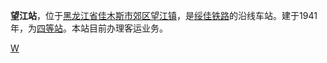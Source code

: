{{Infobox China railway station 
|车站名称 = 望江站
|车站名称拼音 = Wangjiang
|车站位置 = [[黑龙江省|黑龙江省]][[佳木斯市|佳木斯市]][[郊区_(佳木斯市)|郊区]][[望江镇|望江镇]]
|线路 = [[绥佳铁路|绥佳铁路]]
|车站等级 = [[四等站_(中铁)|四等站]]
}}

'''望江站'''，位于[[黑龙江省|黑龙江省]][[佳木斯市|佳木斯市]][[郊区_(佳木斯市)|郊区]][[望江镇|望江镇]]，是[[绥佳铁路|绥佳铁路]]的沿线车站。建于1941年，为[[四等站_(中铁)|四等站]]。本站目前办理客运业务。

{{China-rail-stub}}
{{绥佳铁路}}

[[Category:佳木斯市铁路车站|W]]